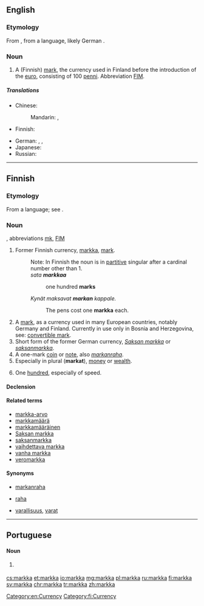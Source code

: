 ==English==
{{wikipedia}}

===Etymology===
From {{etyl|fi|en}} {{term|markka|lang=fi}}, from a {{etyl|gem|en}} language, likely German {{term|Mark|lang=de}}.

===Noun===
{{en-noun|s|markkaa}}

# A (Finnish) [[mark]], the currency used in Finland before the introduction of the [[euro]], consisting of 100 [[penni]]. Abbreviation [[FIM]].

=====Translations=====
{{trans-top|unit of currency}}
* Chinese:
*: Mandarin: {{t|cmn|馬克|sc=Hani}}, {{t+|cmn|马克|tr=mǎkè|sc=Hani}}
* Finnish: {{t+|fi|markka}}
{{trans-mid}}
* German: {{t|de|Finnische Mark|f}}, {{t|de|Finnmark|f}}, {{t+|de|Mark|f}}
* Japanese: {{t|ja|マルッカ|tr=marukka|sc=Jpan}}
* Russian: {{t+|ru|марка|f|tr=márka}}
{{trans-bottom}}

[[Category:en:Currency]]

----

==Finnish==

===Etymology===
From a {{etyl|gem|fi}} language; see {{etyl|de|-}} {{m|de|Mark}}.

===Noun===
{{fi-noun}}, abbreviations [[mk]], [[FIM]]

# Former Finnish currency, [[markka#English|markka]], [[mark]].
#: Note: In Finnish the noun is in [[partitive]] singular after a cardinal number other than 1.
#: ''sata '''markkaa'''''
#:: one hundred '''marks'''
#: ''Kynät maksavat '''markan''' kappale.''
#:: The pens cost one '''markka''' each.
# A [[mark]], as a currency used in many European countries, notably Germany and Finland. Currently in use only in Bosnia and Herzegovina, see: [[convertible mark]].
# Short form of the former German currency, ''[[Saksan markka]]'' or ''[[saksanmarkka]]''.
# A one-mark [[coin]] or [[note]], also ''[[markanraha]]''.
# Especially in plural ('''markat'''), [[money]] or [[wealth]].
# {{context|slang|lang=fi}} One [[hundred]], especially of speed.

====Declension====
{{fi-decl-kala|mar|kk|k|a}}

====Related terms====
* [[markka-arvo]]
* [[markkamäärä]]
* [[markkamääräinen]]
* [[Saksan markka]]
* [[saksanmarkka]]
* [[vaihdettava markka]]
* [[vanha markka]]
* [[veromarkka]]

====Synonyms====
* {{sense|coin or note}}  [[markanraha]]
* {{sense|money}}  [[raha]]
* {{sense|wealth}}  [[varallisuus]], [[varat]]

[[Category:fi:Currency]]

----

==Portuguese==

====Noun====
{{pt-noun|f}}

# {{alternative spelling of|marca|lang=pt}} {{gloss|Finnish currency}}

[[cs:markka]]
[[et:markka]]
[[io:markka]]
[[mg:markka]]
[[pl:markka]]
[[ru:markka]]
[[fi:markka]]
[[sv:markka]]
[[chr:markka]]
[[tr:markka]]
[[zh:markka]]